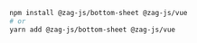 ```bash
npm install @zag-js/bottom-sheet @zag-js/vue
# or
yarn add @zag-js/bottom-sheet @zag-js/vue
```
